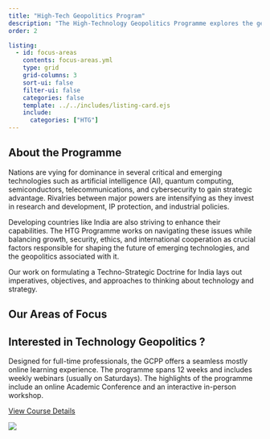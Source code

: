 ```yaml
---
title: "High-Tech Geopolitics Program"
description: "The High-Technology Geopolitics Programme explores the geopolitics of technology from an Indian national interest perspective."
order: 2

listing:
  - id: focus-areas
    contents: focus-areas.yml
    type: grid
    grid-columns: 3
    sort-ui: false
    filter-ui: false
    categories: false
    template: ../../includes/listing-card.ejs
    include:
      categories: ["HTG"]
---
```


<!-- Start of About the Programme Section -->

::: {.about-programme-section}

::: {.section-heading-subtitle}
## About the Programme
Nations are vying for dominance in several critical and emerging technologies such as artificial intelligence (AI), quantum computing, semiconductors, telecommunications, and cybersecurity to gain strategic advantage. Rivalries between major powers are intensifying as they invest in research and development, IP protection, and industrial policies.

Developing countries like India are also striving to enhance their capabilities. The HTG Programme works on navigating these issues while balancing growth, security, ethics, and international cooperation as crucial factors responsible for shaping the future of emerging technologies, and the geopolitics associated with it.

Our work on formulating a Techno-Strategic Doctrine for India lays out imperatives, objectives, and approaches to thinking about technology and strategy.
:::

:::

<!-- End of About the Programme Section -->

<!-- Start of Areas of Focus Section -->

::: {.section-heading-with-view-all}
::: {.section-heading-subtitle}
## Our Areas of Focus
:::
:::

::: {#focus-areas}
:::

<!-- End of Areas of Focus Section -->

<!-- Start of CTA Section -->

::: {.about-us-container}
::: {.about-us-content}
# Interested in <span class="highlight">Technology Geopolitics</span> ?

Designed for full-time professionals, the GCPP offers a seamless mostly online learning experience. The programme spans 12 weeks and includes weekly webinars (usually on Saturdays). The highlights of the programme include an online Academic Conference and an interactive in-person workshop.

::: {.about-cta}
[View Course Details](){.about-btn}
:::

:::

::: {.about-us-image-container}
![](images/CTA.png){.about-us-image}
:::
:::

<!-- End of CTA Section -->
